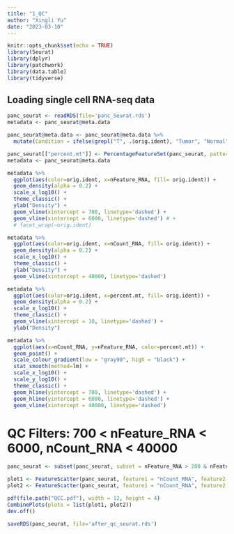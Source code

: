 ```yaml
---
title: "1_QC"
author: "Xingli Yu"
date: "2023-03-10"
---
```


```r
knitr::opts_chunk$set(echo = TRUE)
library(Seurat)
library(dplyr)
library(patchwork)
library(data.table)
library(tidyverse)
```

## Loading single cell RNA-seq data  
```r
panc_seurat <- readRDS(file='panc_Seurat.rds')
metadata <- panc_seurat@meta.data
```

```r
panc_seurat@meta.data <- panc_seurat@meta.data %>%
  mutate(Condition = ifelse(grepl("T", .$orig.ident), "Tumor", "Normal")) 

panc_seurat[["percent.mt"]] <- PercentageFeatureSet(panc_seurat, pattern = "^MT-")
metadata <- panc_seurat@meta.data
```

```r
metadata %>%
  ggplot(aes(color=orig.ident, x=nFeature_RNA, fill= orig.ident)) +
  geom_density(alpha = 0.2) +
  scale_x_log10() +
  theme_classic() +
  ylab("Density") +
  geom_vline(xintercept = 700, linetype='dashed') +
  geom_vline(xintercept = 6000, linetype='dashed') # +
  # facet_wrap(~orig.ident)

```

```r
metadata %>%
  ggplot(aes(color=orig.ident, x=nCount_RNA, fill= orig.ident)) +
  geom_density(alpha = 0.2) +
  scale_x_log10() +
  theme_classic() +
  ylab("Density") +
  geom_vline(xintercept = 40000, linetype='dashed')

```

```r
metadata %>%
  ggplot(aes(color=orig.ident, x=percent.mt, fill= orig.ident)) +
  geom_density(alpha = 0.2) +
  scale_x_log10() +
  theme_classic() +
  geom_vline(xintercept = 10, linetype='dashed') +
  ylab("Density")

```

```r
metadata %>%
  ggplot(aes(x=nCount_RNA, y=nFeature_RNA, color=percent.mt)) +
  geom_point() +
  scale_colour_gradient(low = "gray90", high = "black") +
  stat_smooth(method=lm) +
  scale_x_log10() +
  scale_y_log10() +
  theme_classic() +
  geom_hline(yintercept = 700, linetype='dashed') +
  geom_hline(yintercept = 6000, linetype='dashed') +
  geom_vline(xintercept = 40000, linetype='dashed') 

```

# QC Filters: 700 < nFeature_RNA < 6000,  nCount_RNA < 40000
```r
panc_seurat <- subset(panc_seurat, subset = nFeature_RNA > 200 & nFeature_RNA < 6000 & nCount_RNA < 40000)
```

```r
plot1 <- FeatureScatter(panc_seurat, feature1 = "nCount_RNA", feature2 = "percent.mt")
plot2 <- FeatureScatter(panc_seurat, feature1 = "nCount_RNA", feature2 = "nFeature_RNA")

pdf(file.path("QCC.pdf"), width = 12, height = 4)
CombinePlots(plots = list(plot1, plot2))
dev.off()
```

```r
saveRDS(panc_seurat, file='after_qc_seurat.rds')
```

